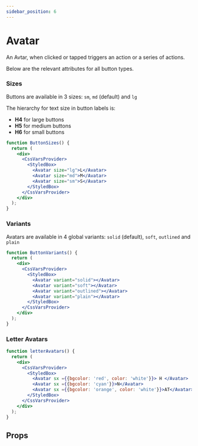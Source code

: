```yaml
---
sidebar_position: 6
---
```



# Avatar

An Avtar, when clicked or tapped triggers an action or a series of actions.

Below are the relevant attributes for all button types.

### Sizes

Buttons are available in 3 sizes: `sm`, `md` (default) and `lg`

The hierarchy for text size in button labels is:

- **H4** for large buttons
- **H5** for medium buttons
- **H6** for small buttons

```jsx live
function ButtonSizes() {
  return (
    <div>
      <CssVarsProvider>
        <StyledBox>
          <Avatar size="lg">L</Avatar>
          <Avatar size="md">M</Avatar>
          <Avatar size="sm">S</Avatar>
        </StyledBox>
      </CssVarsProvider>
    </div>
  );
}
```
### Variants

Avatars are available in 4 global variants: `solid` (default), `soft`, `outlined` and `plain`

```jsx live
function ButtonVariants() {
  return (
    <div>
      <CssVarsProvider>
        <StyledBox>
          <Avatar variant="solid"></Avatar>
          <Avatar variant="soft"></Avatar>
          <Avatar variant="outlined"></Avatar>
          <Avatar variant="plain"></Avatar>
        </StyledBox>
      </CssVarsProvider>
    </div>
  );
}
```

### Letter Avatars

```jsx live
function letterAvatars() {
  return (
    <div>
      <CssVarsProvider>
        <StyledBox>
          <Avatar sx ={{bgcolor: 'red', color: 'white'}}> H </Avatar>
          <Avatar sx ={{bgcolor: 'cyan'}}>N</Avatar>
          <Avatar sx ={{bgcolor: 'orange', color: 'white'}}>AT</Avatar>
        </StyledBox>
      </CssVarsProvider>
    </div>
  );
}
```

## Props

<PropsTable name="Avatar" />
